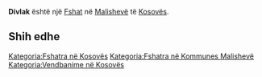 {{Fshat në Kosovës
 | Emri                = Divlak
| sqi_D_name = Divlak
| sqi_D_FULL_NAME_RO = Divlak
| sqi_D_FULL_NAME_ND_RO = Divlak
| sqi_D_SORT_NAME_RG = DIVLAK
| sqi_D_FULL_NAME_RG = Divlak
| sqi_D_FULL_NAME_ND_RG = Divlak
| sqi_V_name = Divlakë
| sqi_V_FULL_NAME_RO = Divlakë
| sqi_V_FULL_NAME_ND_RO = Divlake
| sqi_V_SORT_NAME_RG = DIVLAKE
| sqi_V_FULL_NAME_RG = Divlakë
| sqi_V_FULL_NAME_ND_RG = Divlake
| srp_N_name = Divljaka
| srp_N_FULL_NAME_RO = Divljaka
| srp_N_FULL_NAME_ND_RO = Divljaka
| srp_N_SORT_NAME_RG = DIVLJAKA
| srp_N_FULL_NAME_RG = Divljaka
| srp_N_FULL_NAME_ND_RG = Divljaka
| srp_NS_name = Дивљака
| srp_NS_FULL_NAME_RO = Дивљака
| srp_NS_FULL_NAME_ND_RO = Дивљака
| srp_NS_SORT_NAME_RG = ДИВЉАКА
| srp_NS_FULL_NAME_RG = Дивљака
| srp_NS_FULL_NAME_ND_RG = Дивљака
| std_V_name = Divljak
| std_V_FULL_NAME_RO = Divljak
| std_V_FULL_NAME_ND_RO = Divljak
| std_V_SORT_NAME_RG = DIVLJAK
| std_V_FULL_NAME_RG = Divljak
| std_V_FULL_NAME_ND_RG = Divljak

 | Emri (Rasa dhanore) = 
 | Figura              = 
 | Shteti              = Kosovo
 | Komuna              = Malishevë
 | Kodi postar         = 
 | Sipërfaqja          = 

 | Popullsia           = 

 | Regj. i popullsisë  = 
 | Dend. e popullsisë  = 
 | Faqja zyrtare       = 
 <!--- Koordinatat ----> 
 | Gjerësia            = 42.507222
 | Gjatësia            = 20.873056
 | Lartësia            = 
}}
'''Divlak''' është një [[Fshat]] në [[Malishevë]] të [[Kosovës]].

<!-- == Gjeografia == -->
<!-- == Historia == -->
<!-- == Demografia == -->
== Shih edhe ==
{{Komuna Malishevë}}
{{Kosovo-Administrata-Cung}}

[[Kategoria:Fshatra në Kosovës]]
[[Kategoria:Fshatra në Kommunes Malishevë]]
[[Kategoria:Vendbanime në Kosovës]]